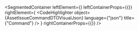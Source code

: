 
<SegmentedContainer
  leftElement={<AssetIssueCommandDTODesc />}
  leftContainerProps={{}}
  rightElement={
    <CodeHighlighter
      object={AssetIssueCommandDTOVisualJson}
      language={"json"}
      title={"Command"}
    />
  }
  rightContainerProps={{}}
/>
